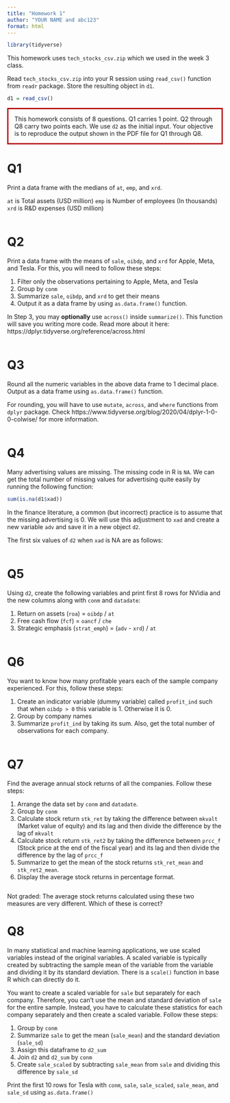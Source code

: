 ```yaml
---
title: "Homework 1"
author: "YOUR NAME and abc123"
format: html
---
```


```r
library(tidyverse)
```

This homework uses `tech_stocks_csv.zip` which we used in the week 3 class. 

Read `tech_stocks_csv.zip` into your R session using `read_csv()` function from `readr` package. Store the resulting object in `d1`.

```r
d1 = read_csv()
```


<p style="border:3px; border-style:solid; border-color:#b50000; padding: 1em;">This homework consists of 8 questions. Q1 carries 1 point. Q2 through Q8 carry two points each. We use `d2` as the initial input. Your objective is to reproduce the output shown in the PDF file for Q1 through Q8. </p>


# Q1

Print a data frame with the medians of `at`, `emp`, and `xrd`. 

`at` is Total assets (USD million)
`emp` is Number of employees (In thousands)
`xrd` is R&D expenses (USD million)

```r

```

# Q2

Print a data frame with the means of `sale`, `oibdp`, and `xrd` for Apple, Meta, and Tesla. For this, you will need to follow these steps:

1. Filter only the observations pertaining to Apple, Meta, and Tesla
2. Group by `conm`
3. Summarize `sale`, `oibdp`, and `xrd` to get their means
4. Output it as a data frame by using `as.data.frame()` function.

In Step 3, you may **optionally** use `across()` inside `summarize()`. This function will save you writing more code. Read more about it here: https://dplyr.tidyverse.org/reference/across.html

```r

```

# Q3

Round all the numeric variables in the above data frame to 1 decimal place. Output as a data frame using `as.data.frame()` function.

For rounding, you will have to use `mutate`, `across`, and `where` functions from `dplyr` package. Check https://www.tidyverse.org/blog/2020/04/dplyr-1-0-0-colwise/ for more information.

```r

```

# Q4

Many advertising values are missing. The missing code in R is `NA`. We can get the total number of missing values for advertising quite easily by running the following function:

```r
sum(is.na(d1$xad))
```

In the finance literature, a common (but incorrect) practice is to assume that the missing advertising is 0. We will use this adjustment to `xad` and create a new variable `adv` and save it in a new object `d2`.

The first six values of `d2` when `xad` is NA are as follows:

```r

```



# Q5

Using `d2`, create the following variables and print first 8 rows for NVidia and the new columns along with `conm` and `datadate`:

1. Return on assets (`roa`) = `oibdp` / `at`
2. Free cash flow (`fcf`) = `oancf` / `che`
3. Strategic emphasis (`strat_emph`) = (`adv` - `xrd`) / `at`

```r

```

# Q6

You want to know how many profitable years each of the sample company experienced. For this, follow these steps:

1. Create an indicator variable (dummy variable) called `profit_ind` such that when `oibdp > 0` this variable is 1. Otherwise it is 0.
2. Group by company names
3. Summarize `profit_ind` by taking its sum. Also, get the total number of observations for each company.

```r

```

# Q7

Find the average annual stock returns of all the companies. Follow these steps:

1. Arrange the data set by `conm` and `datadate`.
2. Group by `conm`
3. Calculate stock return `stk_ret` by taking the difference between `mkvalt` (Market value of equity) and its lag and then divide the difference by the lag of `mkvalt`
4. Calculate stock return `stk_ret2` by taking the difference between `prcc_f` (Stock price at the end of the fiscal year) and its lag and then divide the difference by the lag of `prcc_f` 
4. Summarize to get the mean of the stock returns `stk_ret_mean` and `stk_ret2_mean`.
5. Display the average stock returns in percentage format.

```r

```

Not graded: The average stock returns calculated using these two measures are very different. Which of these is correct?

# Q8

In many statistical and machine learning applications, we use scaled variables instead of the original variables. A scaled variable is typically created by subtracting the sample mean of the variable from the variable and dividing it by its standard deviation. There is a `scale()` function in base R which can directly do it. 

You want to create a scaled variable for `sale` but separately for each company. Therefore, you can't use the mean and standard deviation of `sale` for the entire sample. Instead, you have to calculate these statistics for each company separately and then create a scaled variable. Follow these steps:

1. Group by `conm`
2. Summarize `sale` to get the mean (`sale_mean`) and the standard deviation (`sale_sd`)
3. Assign this dataframe to `d2_sum`
4. Join `d2` and `d2_sum` by `conm`
5. Create `sale_scaled` by subtracting `sale_mean` from `sale` and dividing this difference by `sale_sd`

Print the first 10 rows for Tesla with `conm`, `sale`, `sale_scaled`, `sale_mean`, and `sale_sd` using `as.data.frame()`

```r

  
```





